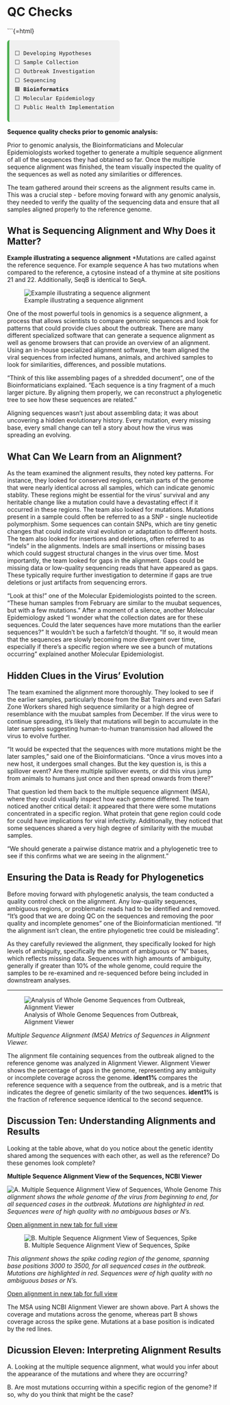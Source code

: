 # QC Checks 

```{=html}
<div style="font-family:monospace; font-size: 0.9em; background:#f0f0f0; border-left: 5px solid #4CAF50; padding: 0.75em 1em; margin-top: 1em; border-radius: 6px; width: fit-content;">
⬜ Developing Hypotheses<br>
⬜ Sample Collection<br>
⬜ Outbreak Investigation<br>
⬜ Sequencing<br>
🟩 <strong>Bioinformatics</strong><br>
⬜ Molecular Epidemiology <br>
⬜ Public Health Implementation
</div>


**Sequence quality checks prior to genomic analysis:**

Prior to genomic analysis, the Bioinformaticians and Molecular Epidemiologists worked together to generate a multiple sequence alignment of all of the sequences they had obtained so far. Once the multiple sequence alignment was finished, the team visually inspected the quality of the sequences as well as noted any similarities or differences. 

The team gathered around their screens as the alignment results came in. This was a crucial step - before moving forward with any genomic analysis, they needed to verify the quality of the sequencing data and ensure that all samples aligned properly to the reference genome.

## What is Sequencing Alignment and Why Does it Matter?
**Example illustrating a sequence alignment**
*Mutations are called against the reference sequence. For example sequence A has two mutations when compared to the reference, a cytosine instead of a thymine at site positions 21 and 22. Additionally, SeqB is identical to SeqA.

![Example illustrating a sequence alignment](../images/example_sequences_alignment.jpeg)

One of the most powerful tools in genomics is a sequence alignment, a process that allows scientists to compare genomic sequences and look for patterns that could provide clues about the outbreak. There are many different specialized software that can generate a sequence alignment as well as genome browsers that can provide an overview of an alignment. Using an in-house specialized alignment software, the team aligned the viral sequences from infected humans, animals, and archived samples to look for similarities, differences, and possible mutations.

"Think of this like assembling pages of a shredded document", one of the Bioinformaticians explained. "Each sequence is a tiny fragment of a much larger picture. By aligning them properly, we can reconstruct a phylogenetic tree to see how these sequences are related."

Aligning sequences wasn't just about assembling data; it was about uncovering a hidden evolutionary history. Every mutation, every missing base, every small change can tell a story about how the virus was spreading an evolving.

## What Can We Learn from an Alignment?

As the team examined the alignment results, they noted key patterns. For instance, they looked for conserved regions, certain parts of the genome that were nearly identical across all samples, which can indicate genomic stablity. These regions might be essential for the virus' survival and any heritable change like a mutation could have a devastating effect if it occurred in these regions. The team also looked for mutations. Mutations present in a sample could often be referred to as a SNP - single nucleotide polymorphism. Some sequences can contain SNPs, which are tiny genetic changes that could indicate viral evolution or adaptation to different hosts. The team also looked for insertions and deletions, often referred to as "indels" in the alignments. Indels are small insertions or missing bases which could suggest structural changes in the virus over time. Most importantly, the team looked for gaps in the alignment. Gaps could be missing data or low-quality sequencing reads that have appeared as gaps. These typically require further investigation to determine if gaps are true deletions or just artifacts from sequencing errors.

"Look at this!" one of the Molecular Epidemiologists pointed to the screen. "These human samples from February are similar to the muubat sequences, but with a few mutations." After a moment of a silence, another Molecular Epidemiology asked "I wonder what the collection dates are for these sequences. Could the later sequences have more mutations than the earlier sequences?" It wouldn't be such a farfetch'd thought. "If so, it would mean that the sequences are slowly becoming more divergent over time, especially if there's a specific region where we see a bunch of mutations occurring" explained another Molecular Epidemiologist.

## Hidden Clues in the Virus' Evolution

The team examined the alignment more thoroughly. They looked to see if the earlier samples, particularly those from the Bat Trainers and even Safari Zone Workers shared high sequence similarity or a high degree of resemblance with the muubat samples from December. If the virus were to continue spreading, it's likely that mutations will begin to accumulate in the later samples suggesting human-to-human transmission had allowed the virus to evolve further.

"It would be expected that the sequences with more mutations might be the later samples," said one of the Bioinformaticians. "Once a virus moves into a new host, it undergoes small changes. But the key question is, is this a spillover event? Are there multiple spillover events, or did this virus jump from animals to humans just once and then spread onwards from there?"

That question led them back to the multiple sequence alignment (MSA), where they could visually inspect how each genome differed. The team noticed another critical detail: it appeared that there were some mutations concentrated in a specific region. What protein that gene region could code for could have implications for viral infectivity. Additionally, they noticed that some sequences shared a very high degree of similarity with the muubat samples. 

"We should generate a pairwise distance matrix and a phylogenetic tree to see if this confirms what we are seeing in the alignment."

## Ensuring the Data is Ready for Phylogenetics

Before moving forward with phylogenetic analysis, the team conducted a quality control check on the alignment. Any low-quality sequences, ambiguous regions, or problematic reads had to be identified and removed. "It's good that we are doing QC on the sequences and removing the poor quality and incomplete genomes" one of the Bioinformatician mentioned. "If the alignment isn't clean, the entire phylogenetic tree could be misleading".

As they carefully reviewed the alignment, they specifically looked for high levels of ambiguity, specifically the amount of ambiguous or "N" bases, which reflects missing data. Sequences with high amounts of ambiguity, generally if greater than 10% of the whole genome, could require the samples to be re-examined and re-sequenced before being included in downstream analyses.

---

![Analysis of Whole Genome Sequences from Outbreak, Alignment Viewer](../images/qc-metrics.jpg)

*Multiple Sequence Alignment (MSA) Metrics of Sequences in Alignment Viewer.*

The alignment file containing sequences from the outbreak aligned to the reference genome was analyzed in Alignment Viewer. Alignment Viewer shows the percentage of gaps in the genome, representing any ambiguity or incomplete coverage across the genome. **ident1%** compares the reference sequence with a sequence from the outbreak, and is a metric that indicates the degree of genetic similarity of the two sequences. **ident1%**  is the fraction of reference sequence identical to the second sequence.

## Discussion Ten: Understanding Alignments and Results

Looking at the table above, what do you notice about the genetic identity shared among the sequences with each other, as well as the reference? Do these genomes look complete?




**Multiple Sequence Alignment View of the Sequences, NCBI Viewer**

![A. Multiple Sequence Alignment View of Sequences, Whole Genome](../images/msa-wg.jpg)
*This alignment shows the whole genome of the virus from beginning to end, for all sequenced cases in the outbreak. Mutations are highlighted in red. Sequences were of high quality with no ambiguous bases or N's.*


[Open alignment in new tab for full view](../images/msa-wg.jpg)



![B. Multiple Sequence Alignment View of Sequences, Spike](../images/msa-spike.jpg)

*This alignment shows the spike coding region of the genome, spanning base positions 3000 to 3500, for all sequenced cases in the outbreak. Mutations are highlighted in red. Sequences were of high quality with no ambiguous bases or N's.*


[Open alignment in new tab for full view](../images/msa-spike.jpg)

The MSA using NCBI Alignment Viewer are shown above. Part A shows the coverage and mutations across the genome, whereas part B shows coverage across the spike gene. Mutations at a base position is indicated by the red lines.


## Dicussion Eleven: Interpreting Alignment Results

A. Looking at the multiple sequence alignment, what would you infer about the appearance of the mutations and where they are occurring? 


B. Are most mutations occurring within a specific region of the genome? If so, why do you think that might be the case? 
